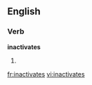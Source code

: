 ==English==

===Verb===
'''inactivates'''

# {{third-person singular of|[[inactivate]]}}

[[fr:inactivates]]
[[vi:inactivates]]